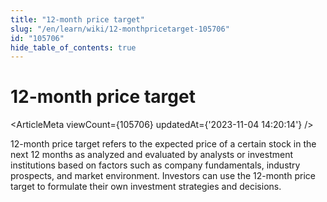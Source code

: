 ```yaml
---
title: "12-month price target"
slug: "/en/learn/wiki/12-monthpricetarget-105706"
id: "105706"
hide_table_of_contents: true
---
```



<Breadcrumbs current="12-month price target" />

# 12-month price target

<ArticleMeta viewCount={105706} updatedAt={'2023-11-04 14:20:14'} />
<div className='border-solid border-b border-t-0 my-4 border-[var(--ifm-color-gray-300)]' />

12-month price target refers to the expected price of a certain stock in the next 12 months as analyzed and evaluated by analysts or investment institutions based on factors such as company fundamentals, industry prospects, and market environment. Investors can use the 12-month price target to formulate their own investment strategies and decisions.
